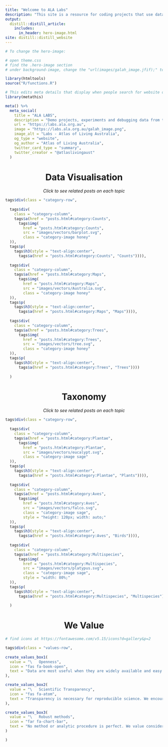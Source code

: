 ```yaml
---
title: "Welcome to ALA Labs"
description: "This site is a resource for coding projects that use data sourced from the ALA. We hope that users will find interesting content, whether their focus is ecological modelling, data visualisation, or simply investigating the natural world through a digital lens. Enjoy!"
output: 
  distill::distill_article:
    includes:
      in_header: hero-image.html
site: distill::distill_website
---
```


```r
# To change the hero-image:

# open theme.css
# find the .hero-image section
# under background-image, change the "url(images/galah_image.jfif);" to a another image url
```

```r
library(htmltools)
source("R/functions.R")
```

```r
# This edits meta details that display when people search for website on search engines
library(metathis)

meta() %>%
  meta_social(
    title = "ALA LABS",
    description = "Demo projects, experiments and debugging data from the Atlas of Living Australia",
    url = "https://labs.ala.org.au",
    image = "https://labs.ala.org.au/galah_image.png",
    image_alt = "Labs - Atlas of Living Australia",
    og_type = "website",
    og_author = "Atlas of Living Australia",
    twitter_card_type = "summary",
    twitter_creator = "@atlaslivingaust"
  )
```

 


<center> <h1>Data Visualisation</h1> </center>

<center> <span style = "font-style: italic">Click to see related posts on each topic</span> </center>

:::l-page

```r
tags$div(class = "category-row",
         
  tags$div( 
    class = "category-column",
    tags$a(href = "posts.html#category:Counts",
      tags$img(
        href = "posts.html#category:Counts",
        src = "images/vectors/barplot.svg",
        class = "category-image honey"
  )),
  tags$p(
    tags$h3(style = "text-align:center",
      tags$a(href = "posts.html#category:Counts", "Counts")))),
  
  tags$div( 
    class = "category-column",
    tags$a(href = "posts.html#category:Maps",
      tags$img(
        href = "posts.html#category:Maps",
        src = "images/vectors/Australia.svg",
        class = "category-image honey"
  )),
  tags$p(
    tags$h3(style = "text-align:center",
      tags$a(href = "posts.html#category:Maps", "Maps")))),
  
  tags$div( 
    class = "category-column",
    tags$a(href = "posts.html#category:Trees",
      tags$img(
        href = "posts.html#category:Trees",
        src = "images/vectors/tree.svg",
        class = "category-image honey"
  )),
  tags$p(
    tags$h3(style = "text-align:center",
      tags$a(href = "posts.html#category:Trees", "Trees"))))
  
  )
```


:::

<center> <h1>Taxonomy</h1> </center>

<center> <span style = "font-style: italic">Click to see related posts on each topic</span> </center>

:::l-page

```r
tags$div(class = "category-row",
         
  tags$div( 
    class = "category-column",
    tags$a(href = "posts.html#category:Plantae",
      tags$img(
        href = "posts.html#category:Plantae",
        src = "images/vectors/eucalypt.svg",
        class = "category-image sage"
  )),
  tags$p(
    tags$h3(style = "text-align:center",
      tags$a(href = "posts.html#category:Plantae", "Plants")))),
  
  tags$div( 
    class = "category-column",
    tags$a(href = "posts.html#category:Aves",
      tags$img(
        href = "posts.html#category:Aves",
        src = "images/vectors/falco.svg",
        class = "category-image sage",
        style = "height: 120px; width: auto;"
  )),
  tags$p(
    tags$h3(style = "text-align:center",
      tags$a(href = "posts.html#category:Aves", "Birds")))),
  
  tags$div( 
    class = "category-column",
    tags$a(href = "posts.html#category:Multispecies",
      tags$img(
        href = "posts.html#category:Multispecies",
        src = "images/vectors/platypus.svg",
        class = "category-image sage",
        style = "width: 80%;"
  )),
  tags$p(
    tags$h3(style = "text-align:center",
      tags$a(href = "posts.html#category:Multispecies", "Multispecies"))))
  
  )
```

:::

<center> <h1>We Value</h1> </center>

```r
# find icons at https://fontawesome.com/v5.15/icons?d=gallery&p=2

tags$div(class = "values-row",
         
create_values_box1(
  value = "\   Openness",
  icon = "fas fa-book-open",
  text = "Data are most useful when they are widely available and easy to use. We try to encourage the sharing of tools that make data from the Atlas of Living Australia more open and useful for everyone"
),

create_values_box2(
  value = "\   Scientific Transparency",
  icon = "fas fa-atom",
  text = "Transparency is necessary for reproducible science. We encourage that decisions, methods and deviations in our workflow are clear and transparent from the planning phase, to the retrieval and analysis of data, to the final output"
),

create_values_box3(
  value = "\   Robust methods",
  icon = "far fa-chart-bar",
  text = "No method or analytic procedure is perfect. We value consideration for strengths and limitations of each method or analysis to help choose the methods that provide robust, reliable results"
)

)
```
